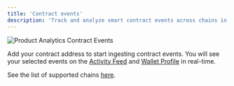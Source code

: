 ```yaml
---
title: 'Contract events'
description: 'Track and analyze smart contract events across chains in real-time.'
---
```


<Frame caption="Formo makes decoding onchain activity easy.">
	<img src="/images/product-analytics-contract-events.png" alt="Product Analytics Contract Events" />
</Frame>

Add your contract address to start ingesting contract events. 
You will see your selected events on the [Activity Feed](/product-analytics/activity) and [Wallet Profile](/wallet-intelligence/wallet-profiles) in real-time. 

See the list of supported chains [here](/chains/overview).